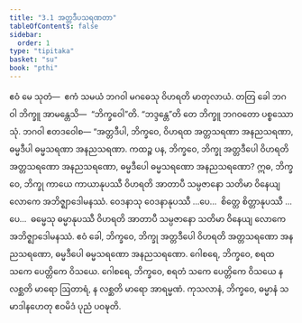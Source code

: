 ```yaml
---
title: "3.1 အတ္တဒီပသရဏတာ"
tableOfContents: false
sidebar:
  order: 1
type: "tipitaka"
basket: "su"
book: "pthi"
---
```



<DynamicBreadcrumb />

<Division number="80" book="pthi">

<Paragraph number="183" book="pthi">
ဧဝံ မေ သုတံ—  ဧကံ သမယံ ဘဂဝါ မဂဓေသု ဝိဟရတိ မာတုလာယံ. တတြ ခေါ ဘဂဝါ ဘိက္ခူ အာမန္တေသိ—  “ဘိက္ခဝေါ”တိ. “ဘဒ္ဒန္တေ”တိ တေ ဘိက္ခူ ဘဂဝတော ပစ္စဿောသုံ. ဘဂဝါ ဧတဒဝေါစ—
</Paragraph>

<Paragraph number="184" book="pthi">
“အတ္တဒီပါ, ဘိက္ခဝေ, ဝိဟရထ အတ္တသရဏာ အနညသရဏာ, ဓမ္မဒီပါ ဓမ္မသရဏာ အနညသရဏာ. ကထဉ္စ ပန, ဘိက္ခဝေ, ဘိက္ခု အတ္တဒီပေါ ဝိဟရတိ အတ္တသရဏော အနညသရဏော, ဓမ္မဒီပေါ ဓမ္မသရဏော အနညသရဏော? ဣဓ, ဘိက္ခဝေ, ဘိက္ခု ကာယေ ကာယာနုပဿီ ဝိဟရတိ အာတာပီ သမ္ပဇာနော သတိမာ ဝိနေယျ လောကေ အဘိဇ္ဈာဒေါမနဿံ. ဝေဒနာသု ဝေဒနာနုပဿီ …ပေ…  စိတ္တေ စိတ္တာနုပဿီ …ပေ…  ဓမ္မေသု ဓမ္မာနုပဿီ ဝိဟရတိ အာတာပီ သမ္ပဇာနော သတိမာ ဝိနေယျ လောကေ အဘိဇ္ဈာဒေါမနဿံ. ဧဝံ ခေါ, ဘိက္ခဝေ, ဘိက္ခု အတ္တဒီပေါ ဝိဟရတိ အတ္တသရဏော အနညသရဏော, ဓမ္မဒီပေါ ဓမ္မသရဏော အနညသရဏော.
</Paragraph>

<Paragraph number="185" book="pthi">
ဂေါစရေ, ဘိက္ခဝေ, စရထ သကေ ပေတ္တိကေ ဝိသယေ. ဂေါစရေ, ဘိက္ခဝေ, စရတံ သကေ ပေတ္တိကေ ဝိသယေ န လစ္ဆတိ မာရော ဩတာရံ, န လစ္ဆတိ မာရော အာရမ္မဏံ. ကုသလာနံ, ဘိက္ခဝေ, ဓမ္မာနံ သမာဒါနဟေတု ဧဝမိဒံ ပုညံ ပဝဍ္ဎတိ.
</Paragraph>
</Division>